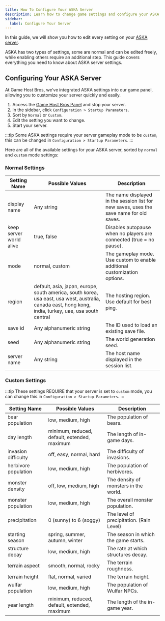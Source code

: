 ```yaml
---
title: How To Configure Your ASKA Server
description: Learn how to change game settings and configure your ASKA dedicated server.
sidebar:
  label: Configure Your Server
---
```


In this guide, we will show you how to edit every setting on your [ASKA server](https://www.gamehostbros.com/aska-server-hosting/). 

ASKA has two types of settings, some are normal and can be edited freely, while enabling others require an additional step. This guide covers everything you need to know about ASKA server settings.

## Configuring Your ASKA Server

At Game Host Bros, we've integrated ASKA settings into our game panel, allowing you to customize your server quickly and easily.
<Steps>
1. Access the [Game Host Bros Panel](https://panel.gamehostbros.com/) and stop your server.
2. In the sidebar, click `Configuration > Startup Parameters`.
3. Sort by `Normal` or `Custom`.
4. Edit the setting you want to change.
5. Start your server.
</Steps>

:::tip
Some ASKA settings require your server gameplay mode to be `custom`, this can be changed in `Configuration > Startup Parameters`.
:::

Here are all of the available settings for your ASKA server, sorted by `normal` and `custom` mode settings:

### Normal Settings

| Setting Name                | Possible Values                                                                                        | Description                                                                                     |
|-----------------------------|------------------------------------------------------------------------------------------------------|-------------------------------------------------------------------------------------------------|
| display name    | Any string       | The name displayed in the session list for new saves, uses the save name for old saves. || keep server world alive     | true, false                                                                                           | Toggles autopause when no players are connected. |
| keep server world alive     | true, false        | Disables autopause when no players are connected (true = no pause). || password                    | Any string                                                                                             | The session password. |
| mode                        | normal, custom                                                                              | The gameplay mode. Use custom to enable additional customization options. |
| region                      | default, asia, japan, europe, south america, south korea, usa east, usa west, australia, canada east, hong kong, india, turkey, uae, usa south central | The hosting region. Use default for best ping. |
| save id                     | Any alphanumeric string                                                                                 | The ID used to load an existing save file. |
| seed                        | Any alphanumeric string                                                                                 | The world generation seed. |
| server name                 | Any string                                                                                             | The host name displayed in the session list. |

### Custom Settings

:::tip
These settings REQUIRE that your server is set to `custom` mode, you can change this in `Configuration > Startup Parameters`.
:::

| Setting Name                | Possible Values                                                                                        | Description                                                                                     |
|-----------------------------|------------------------------------------------------------------------------------------------------|-------------------------------------------------------------------------------------------------|
| bear population             | low, medium, high                                                                                   | The population of bears. |
| day length                  | minimum, reduced, default, extended, maximum                                                       | The length of in-game days. |
| invasion difficulty         | off, easy, normal, hard                                                                              | The difficulty of invasions. |
| herbivore population        | low, medium, high                                                                                   | The population of herbivores. |
| monster density             | off, low, medium, high                                                                                | The density of monsters in the world. |
| monster population          | low, medium, high                                                                                   | The overall monster population. |
| precipitation               | 0 (sunny) to 6 (soggy)                                                                                | The level of precipitation. (Rain Level) |
| starting season             | spring, summer, autumn, winter                                                                      | The season in which the game starts. |
| structure decay             | low, medium, high                                                                                   | The rate at which structures decay. |
| terrain aspect              | smooth, normal, rocky                                                                                 | The terrain roughness. |
| terrain height              | flat, normal, varied                                                                                 | The terrain height. |
| wulfar population           | low, medium, high                                                                                   | The population of Wulfar NPCs. |
| year length                 | minimum, reduced, default, extended, maximum                                                        | The length of the in-game year. |

